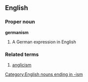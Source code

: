 {{wikipedia}}
==English==
===Proper noun===
'''germanism'''
# A German expression in English
===Related terms===
# [[anglicism]]
[[Category:English nouns ending in -ism]]